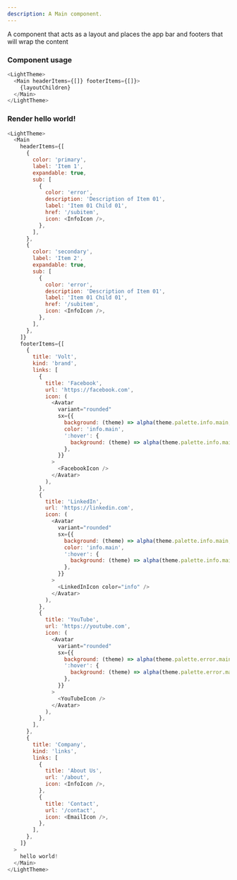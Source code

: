 ```yaml
---
description: A Main component.
---
```



A component that acts as a layout and places the app bar and footers that will wrap the content

### Component usage

```js
<LightTheme>
  <Main headerItems={[]} footerItems={[]}>
    {layoutChildren}
  </Main>
</LightTheme>
```

### Render hello world!

```js live
<LightTheme>
  <Main
    headerItems={[
      {
        color: 'primary',
        label: 'Item 1',
        expandable: true,
        sub: [
          {
            color: 'error',
            description: 'Description of Item 01',
            label: 'Item 01 Child 01',
            href: '/subitem',
            icon: <InfoIcon />,
          },
        ],
      },
      {
        color: 'secondary',
        label: 'Item 2',
        expandable: true,
        sub: [
          {
            color: 'error',
            description: 'Description of Item 01',
            label: 'Item 01 Child 01',
            href: '/subitem',
            icon: <InfoIcon />,
          },
        ],
      },
    ]}
    footerItems={[
      {
        title: 'Volt',
        kind: 'brand',
        links: [
          {
            title: 'Facebook',
            url: 'https://facebook.com',
            icon: (
              <Avatar
                variant="rounded"
                sx={{
                  background: (theme) => alpha(theme.palette.info.main, 0.08),
                  color: 'info.main',
                  ':hover': {
                    background: (theme) => alpha(theme.palette.info.main, 0.1),
                  },
                }}
              >
                <FacebookIcon />
              </Avatar>
            ),
          },
          {
            title: 'LinkedIn',
            url: 'https://linkedin.com',
            icon: (
              <Avatar
                variant="rounded"
                sx={{
                  background: (theme) => alpha(theme.palette.info.main, 0.08),
                  color: 'info.main',
                  ':hover': {
                    background: (theme) => alpha(theme.palette.info.main, 0.1),
                  },
                }}
              >
                <LinkedInIcon color="info" />
              </Avatar>
            ),
          },
          {
            title: 'YouTube',
            url: 'https://youtube.com',
            icon: (
              <Avatar
                variant="rounded"
                sx={{
                  background: (theme) => alpha(theme.palette.error.main, 0.9),
                  ':hover': {
                    background: (theme) => alpha(theme.palette.error.main, 0.8),
                  },
                }}
              >
                <YouTubeIcon />
              </Avatar>
            ),
          },
        ],
      },
      {
        title: 'Company',
        kind: 'links',
        links: [
          {
            title: 'About Us',
            url: '/about',
            icon: <InfoIcon />,
          },
          {
            title: 'Contact',
            url: '/contact',
            icon: <EmailIcon />,
          },
        ],
      },
    ]}
  >
    hello world!
  </Main>
</LightTheme>
```
